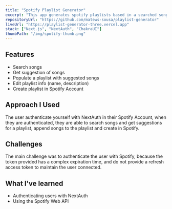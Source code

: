 ```yaml
---
title: "Spotify Playlist Generator"
excerpt: "This app generates spotify playlists based in a searched song, using the Spotify Web API, the playlist can be created in the user logged in account."
repositoryUrl: "https://github.com/matews-sousa/playlist-generator"
liveUrl: "https://playlist-generator-three.vercel.app"
stack: ["Next.js", "NextAuth", "ChakraUI"]
thumbPath: "/img/spotify-thumb.png"
---
```


## Features

- Search songs
- Get suggestion of songs
- Populate a playlist with suggested songs
- Edit playlist info (name, description)
- Create playlist in Spotify Account

## Approach I Used

The user authenticate yourself with NextAuth in their Spotify Account, when they are authenticated, they are able to search songs and get suggestions for a playlist, append songs to the playlist and create in Spotify.

## Challenges

The main challenge was to authenticate the user with Spotify, because the token provided has a complex expiration time, and do not provide a refresh access token to maintain the user connected.

## What I've learned

- Authenticating users with NextAuth
- Using the Spotify Web API
